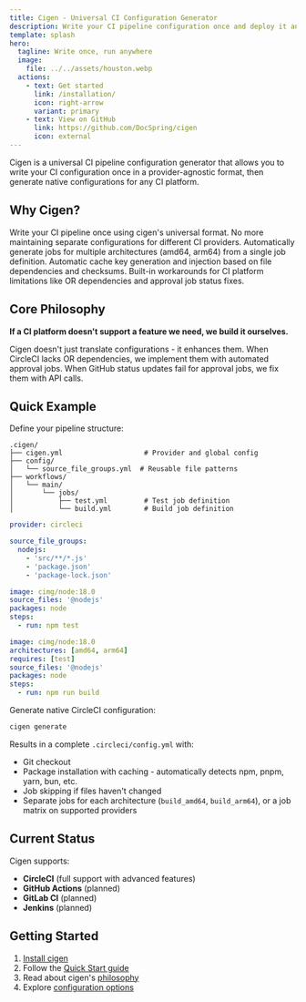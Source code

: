 ```yaml
---
title: Cigen - Universal CI Configuration Generator
description: Write your CI pipeline configuration once and deploy it anywhere. Cigen generates provider-specific configurations from universal templates.
template: splash
hero:
  tagline: Write once, run anywhere
  image:
    file: ../../assets/houston.webp
  actions:
    - text: Get started
      link: /installation/
      icon: right-arrow
      variant: primary
    - text: View on GitHub
      link: https://github.com/DocSpring/cigen
      icon: external
---
```



Cigen is a universal CI pipeline configuration generator that allows you to write your CI configuration once in a provider-agnostic format, then generate native configurations for any CI platform.

## Why Cigen?

<CardGrid>
  <Card title="Universal Configuration" icon="puzzle">
    Write your CI pipeline once using cigen's universal format. No more
    maintaining separate configurations for different CI providers.
  </Card>
  <Card title="Multi-Architecture Support" icon="laptop">
    Automatically generate jobs for multiple architectures (amd64, arm64) from a
    single job definition.
  </Card>
  <Card title="Intelligent Caching" icon="rocket">
    Automatic cache key generation and injection based on file dependencies and
    checksums.
  </Card>
  <Card title="Advanced Features" icon="star">
    Built-in workarounds for CI platform limitations like OR dependencies and
    approval job status fixes.
  </Card>
</CardGrid>

## Core Philosophy

**If a CI platform doesn't support a feature we need, we build it ourselves.**

Cigen doesn't just translate configurations - it enhances them. When CircleCI lacks OR dependencies, we implement them with automated approval jobs. When GitHub status updates fail for approval jobs, we fix them with API calls.

## Quick Example

Define your pipeline structure:

```
.cigen/
├── cigen.yml                    # Provider and global config
├── config/
│   └── source_file_groups.yml  # Reusable file patterns
├── workflows/
│   └── main/
│       └── jobs/
│           ├── test.yml         # Test job definition
│           └── build.yml        # Build job definition
```

```yaml title=".cigen/cigen.yml"
provider: circleci
```

```yaml title=".cigen/config/source_file_groups.yml"
source_file_groups:
  nodejs:
    - 'src/**/*.js'
    - 'package.json'
    - 'package-lock.json'
```

```yaml title=".cigen/workflows/main/jobs/test.yml"
image: cimg/node:18.0
source_files: '@nodejs'
packages: node
steps:
  - run: npm test
```

```yaml title=".cigen/workflows/main/jobs/build.yml"
image: cimg/node:18.0
architectures: [amd64, arm64]
requires: [test]
source_files: '@nodejs'
packages: node
steps:
  - run: npm run build
```

Generate native CircleCI configuration:

```bash
cigen generate
```

Results in a complete `.circleci/config.yml` with:

- Git checkout
- Package installation with caching - automatically detects npm, pnpm, yarn, bun, etc.
- Job skipping if files haven't changed
- Separate jobs for each architecture (`build_amd64`, `build_arm64`), or a job matrix on supported providers

## Current Status

Cigen supports:

- **CircleCI** (full support with advanced features)
- **GitHub Actions** (planned)
- **GitLab CI** (planned)
- **Jenkins** (planned)

## Getting Started

1. [Install cigen](/installation/)
2. Follow the [Quick Start guide](/quick-start/)
3. Read about cigen's [philosophy](/philosophy/)
4. Explore [configuration options](/configuration/overview/)
